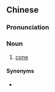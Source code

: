 {{also|锥体}}
==Chinese==
{{zh-forms|s=锥体}}

===Pronunciation===
{{zh-pron
|m=zhuītǐ
|c=zeoi1 tai2
|cat=n
}}

===Noun===
{{zh-noun}}

# [[cone]] {{gloss|shape}}

====Synonyms====
* {{zh-l|錐形}}

{{zh-cat|Geometry}}